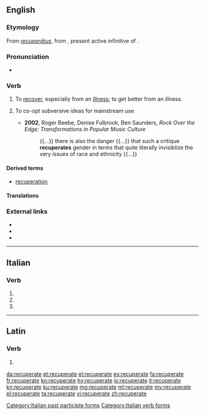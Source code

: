 ==English==

===Etymology===
From {{etyl|la|en}} ''[[recuperatus|recuperātus]]'', from {{term|lang=la|recuperāre||to get again, regain, recover, revive, restore, {{etyl|ML.|en}} also intransitive revive, convalesce, recover}}, present active infinitive of {{term|recuperō|lang=la}}.

===Pronunciation===
* {{IPA|rɪˈkuːpəreɪt|lang=en}}

===Verb===
{{en-verb|recuperat}}

# To [[recover]], especially from an [[illness]]; to get better from an illness.
# {{context|sociology|lang=en}} To co-opt subversive ideas for mainstream use
#* '''2002''', Roger Beebe, ‎Denise Fulbrook, ‎Ben Saunders, ''Rock Over the Edge: Transformations in Popular Music Culture''
#*: {{...}} there is also the danger {{...}} that such a critique '''recuperates''' gender in terms that quite literally invisiblize the very issues of race and ethnicity {{...}}

====Derived terms====
* [[recuperation]]

====Translations====
{{trans-see|recover, especially from an illness|recover}}

===External links===
* {{R:Webster 1913}}
* {{R:Century 1911}}
* {{R:OneLook}}

----

==Italian==

===Verb===
{{head|it|verb form}}

# {{inflection of|recuperare||2|p|pres|indc|lang=it}}
# {{inflection of|recuperare||2|p|impr|lang=it}}
# {{feminine plural of|recuperato|lang=it}}

[[Category:Italian past participle forms]]
[[Category:Italian verb forms]]

----

==Latin==

===Verb===
{{la-verb-form|recuperāte}}

# {{inflection of|recuperō||2|p|pres|actv|impr|lang=la}}

[[da:recuperate]]
[[et:recuperate]]
[[el:recuperate]]
[[es:recuperate]]
[[fa:recuperate]]
[[fr:recuperate]]
[[ko:recuperate]]
[[hy:recuperate]]
[[io:recuperate]]
[[it:recuperate]]
[[kn:recuperate]]
[[ku:recuperate]]
[[mg:recuperate]]
[[ml:recuperate]]
[[my:recuperate]]
[[pl:recuperate]]
[[ta:recuperate]]
[[vi:recuperate]]
[[zh:recuperate]]